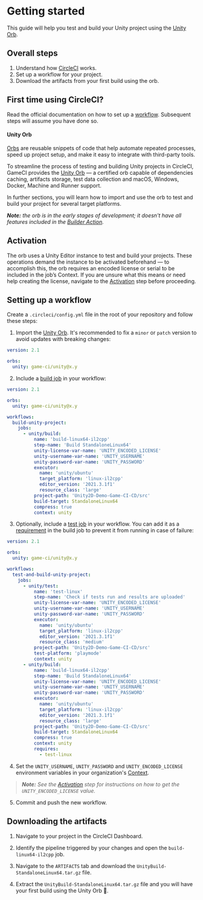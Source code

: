 # Getting started

This guide will help you test and build your Unity project using the
[Unity Orb](https://circleci.com/developer/orbs/orb/game-ci/unity).

## Overall steps

1. Understand how [CircleCI](https://circleci.com/docs/getting-started) works.
2. Set up a workflow for your project.
3. Download the artifacts from your first build using the orb.

## First time using CircleCI?

Read the official documentation on how to set up a
[workflow](https://circleci.com/docs/getting-started). Subsequent steps will assume you have done
so.

#### Unity Orb

[Orbs](https://circleci.com/orbs/) are reusable snippets of code that help automate repeated
processes, speed up project setup, and make it easy to integrate with third-party tools.

To streamline the process of testing and building Unity projects in CircleCI, GameCI provides the
[Unity Orb](https://circleci.com/developer/orbs/orb/game-ci/unity) — a certified orb capable of
dependencies caching, artifacts storage, test data collection and macOS, Windows, Docker, Machine
and Runner support.

In further sections, you will learn how to import and use the orb to test and build your project for
several target platforms.

_**Note:** the orb is in the early stages of development; it doesn't have all features included in
the [Builder Action](https://github.com/game-ci/unity-builder)._

## Activation

The orb uses a Unity Editor instance to test and build your projects. These operations demand the
instance to be activated beforehand — to accomplish this, the orb requires an encoded license or
serial to be included in the job’s Context. If you are unsure what this means or need help creating
the license, navigate to the [Activation](/docs/circleci/activation) step before proceeding.

## Setting up a workflow

Create a `.circleci/config.yml` file in the root of your repository and follow these steps:

1. Import the [Unity Orb](https://circleci.com/developer/orbs/orb/game-ci/unity). It's recommended
   to fix a `minor` or `patch` version to avoid updates with breaking changes:

```yaml
version: 2.1

orbs:
  unity: game-ci/unity@x.y
```

2. Include a [build job](https://circleci.com/developer/orbs/orb/game-ci/unity#jobs-build) in your
   workflow:

```yaml
version: 2.1

orbs:
  unity: game-ci/unity@x.y

workflows:
  build-unity-project:
    jobs:
      - unity/build:
          name: 'build-linux64-il2cpp'
          step-name: 'Build StandaloneLinux64'
          unity-license-var-name: 'UNITY_ENCODED_LICENSE'
          unity-username-var-name: 'UNITY_USERNAME'
          unity-password-var-name: 'UNITY_PASSWORD'
          executor:
            name: 'unity/ubuntu'
            target_platform: 'linux-il2cpp'
            editor_version: '2021.3.1f1'
            resource_class: 'large'
          project-path: 'Unity2D-Demo-Game-CI-CD/src'
          build-target: StandaloneLinux64
          compress: true
          context: unity
```

3. Optionally, include a [test job](https://circleci.com/developer/orbs/orb/game-ci/unity#jobs-test)
   in your workflow. You can add it as a
   [requirement](https://circleci.com/docs/configuration-reference#requires) in the build job to
   prevent it from running in case of failure:

```yaml
version: 2.1

orbs:
  unity: game-ci/unity@x.y

workflows:
  test-and-build-unity-project:
    jobs:
      - unity/test:
          name: 'test-linux'
          step-name: 'Check if tests run and results are uploaded'
          unity-license-var-name: 'UNITY_ENCODED_LICENSE'
          unity-username-var-name: 'UNITY_USERNAME'
          unity-password-var-name: 'UNITY_PASSWORD'
          executor:
            name: 'unity/ubuntu'
            target_platform: 'linux-il2cpp'
            editor_version: '2021.3.1f1'
            resource_class: 'medium'
          project-path: 'Unity2D-Demo-Game-CI-CD/src'
          test-platform: 'playmode'
          context: unity
      - unity/build:
          name: 'build-linux64-il2cpp'
          step-name: 'Build StandaloneLinux64'
          unity-license-var-name: 'UNITY_ENCODED_LICENSE'
          unity-username-var-name: 'UNITY_USERNAME'
          unity-password-var-name: 'UNITY_PASSWORD'
          executor:
            name: 'unity/ubuntu'
            target_platform: 'linux-il2cpp'
            editor_version: '2021.3.1f1'
            resource_class: 'large'
          project-path: 'Unity2D-Demo-Game-CI-CD/src'
          build-target: StandaloneLinux64
          compress: true
          context: unity
          requires:
            - test-linux
```

4. Set the `UNITY_USERNAME`, `UNITY_PASSWORD` and `UNITY_ENCODED_LICENSE` environment variables in
   your organization's [Context](https://circleci.com/docs/contexts).

> _**Note:** See the [Activation](/docs/circleci/activation#personal-license) step for instructions
> on how to get the `UNITY_ENCODED_LICENSE` value._

5. Commit and push the new workflow.

## Downloading the artifacts

1. Navigate to your project in the CircleCI Dashboard.

2. Identify the pipeline triggered by your changes and open the `build-linux64-il2cpp` job.

3. Navigate to the `ARTIFACTS` tab and download the `UnityBuild-StandaloneLinux64.tar.gz` file.

4. Extract the `UnityBuild-StandaloneLinux64.tar.gz` file and you will have your first build using
   the Unity Orb 🚀.
